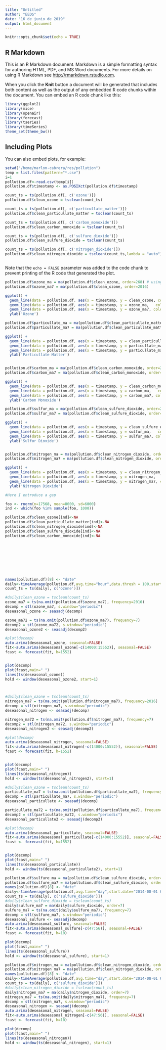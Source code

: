 ```yaml
---
title: "Untitled"
author: "EEDS"
date: "16 de junio de 2019"
output: html_document
---
```


```r
knitr::opts_chunk$set(echo = TRUE)
```

## R Markdown

This is an R Markdown document. Markdown is a simple formatting syntax for authoring HTML, PDF, and MS Word documents. For more details on using R Markdown see <http://rmarkdown.rstudio.com>.

When you click the **Knit** button a document will be generated that includes both content as well as the output of any embedded R code chunks within the document. You can embed an R code chunk like this:

```r
library(ggplot2)
library(mice)
library(openair)
library(forecast)
library(tseries)
library(timeSeries)
theme_set(theme_bw())
```

## Including Plots

You can also embed plots, for example:

```r
setwd("/home/marlon-cabrera/res/pollution")
temp = list.files(pattern="*.csv")
i=1
pollution.df<-read.csv(temp[i])
pollution.df$timestamp <- as.POSIXct(pollution.df$timestamp)

count_ts = ts(pollution.df[, c('ozone')])
pollution.df$clean_ozone = tsclean(count_ts)

count_ts = ts(pollution.df[, c('particullate_matter')])
pollution.df$clean_particullate_matter = tsclean(count_ts)

count_ts = ts(pollution.df[, c('carbon_monoxide')])
pollution.df$clean_carbon_monoxide = tsclean(count_ts)

count_ts = ts(pollution.df[, c('sulfure_dioxide')])
pollution.df$clean_sulfure_dioxide = tsclean(count_ts)

count_ts = ts(pollution.df[, c('nitrogen_dioxide')])
pollution.df$clean_nitrogen_dioxide = tsclean(count_ts,lambda = "auto")



```

Note that the `echo = FALSE` parameter was added to the code chunk to prevent printing of the R code that generated the plot.
```r
pollution.df$ozone_ma = ma(pollution.df$clean_ozone, order=268) # using the clean count with no outliers
pollution.df$ozone_ma7 = ma(pollution.df$clean_ozone, order=2016)

ggplot() +
  geom_line(data = pollution.df, aes(x = timestamp, y = clean_ozone, colour = ".Series")) +
  geom_line(data = pollution.df, aes(x = timestamp, y = ozone_ma,   colour = "Daily Moving Average"))  +
  geom_line(data = pollution.df, aes(x = timestamp, y = ozone_ma7, colour = "WeeklyMoving Average"))  +
  ylab('Ozone')

pollution.df$particullate_ma = ma(pollution.df$clean_particullate_matter, order=268) # using the clean count with no outliers
pollution.df$particullate_ma7 = ma(pollution.df$clean_particullate_matter, order=2016)

ggplot() +
  geom_line(data = pollution.df, aes(x = timestamp, y = clean_particullate_matter, colour = ".Series")) +
  geom_line(data = pollution.df, aes(x = timestamp, y = particullate_ma,   colour = "Daily Moving Average"))  +
  geom_line(data = pollution.df, aes(x = timestamp, y = particullate_ma7, colour = "WeeklyMoving Average"))  +
  ylab('Particullate Matter')


pollution.df$carbon_ma = ma(pollution.df$clean_carbon_monoxide, order=268) # using the clean count with no outliers
pollution.df$carbon_ma7 = ma(pollution.df$clean_carbon_monoxide, order=2016)

ggplot() +
  geom_line(data = pollution.df, aes(x = timestamp, y = clean_carbon_monoxide, colour = ".Series")) +
  geom_line(data = pollution.df, aes(x = timestamp, y = carbon_ma,   colour = "Daily Moving Average"))  +
  geom_line(data = pollution.df, aes(x = timestamp, y = carbon_ma7, colour = "WeeklyMoving Average"))  +
  ylab('Carbon Monoxide')

pollution.df$sulfur_ma = ma(pollution.df$clean_sulfure_dioxide, order=268) # using the clean count with no outliers
pollution.df$sulfur_ma7 = ma(pollution.df$clean_sulfure_dioxide, order=2016)

ggplot() +
  geom_line(data = pollution.df, aes(x = timestamp, y = clean_sulfure_dioxide, colour = ".Series")) +
  geom_line(data = pollution.df, aes(x = timestamp, y = sulfur_ma,   colour = "Daily Moving Average"))  +
  geom_line(data = pollution.df, aes(x = timestamp, y = sulfur_ma7, colour = "WeeklyMoving Average"))  +
  ylab('Sulfur Dioxide')


pollution.df$nitrogen_ma = ma(pollution.df$clean_nitrogen_dioxide, order=268) # using the clean count with no outliers
pollution.df$nitrogen_ma7 = ma(pollution.df$clean_nitrogen_dioxide, order=2016)

ggplot() +
  geom_line(data = pollution.df, aes(x = timestamp, y = clean_nitrogen_dioxide, colour = ".Series")) +
  geom_line(data = pollution.df, aes(x = timestamp, y = nitrogen_ma,   colour = "Daily Moving Average"))  +
  geom_line(data = pollution.df, aes(x = timestamp, y = nitrogen_ma7, colour = "WeeklyMoving Average"))  +
  ylab('Nitrogen Dioxide')

```

```r
#Here I entroduce a gap

foo <- rnorm(n=17568, mean=8000, sd=6000)
ind <- which(foo %in% sample(foo, 1000))

pollution.df$clean_ozone[ind]<-NA
pollution.df$clean_particullate_matter[ind]<-NA
pollution.df$clean_nitrogen_dioxide[ind]<-NA
pollution.df$clean_sulfure_dioxide[ind]<-NA
pollution.df$clean_carbon_monoxide[ind]<-NA










```


```r
names(pollution.df)[8] <- "date"
daily<-timeAverage(pollution.df,avg.time="hour",data.thresh = 100,start.date="2014-08-01 00:05:00", end.date="2014-08-01 01:00:00")
count_ts = ts(daily[, c('ozone')])

#daily$clean_ozone = tsclean(count_ts)
ozone_ma7 = ts(na.omit(pollution.df$ozone_ma7), frequency=2016)
decomp = stl(ozone_ma7, s.window="periodic")
deseasonal_ozone <- seasadj(decomp)

ozone_ma72 = ts(na.omit(pollution.df$ozone_ma7), frequency=7)
decomp2 = stl(ozone_ma72, s.window="periodic")
deseasonal_ozone2 <- seasadj(decomp2)

#plot(decomp)
auto.arima(deseasonal_ozone, seasonal=FALSE)
fit<-auto.arima(deseasonal_ozone[-c(14000:15552)], seasonal=FALSE)
fcast <- forecast(fit, h=1552)


plot(decomp)
plot(fcast,main=" ")
lines(ts(deseasonal_ozone))
hold <- window(deseasonal_ozone2, start=1)



```
```r

```

```r
#daily$clean_ozone = tsclean(count_ts)
nitrogen_ma7 = ts(na.omit(pollution.df$nitrogen_ma7), frequency=2016)
decomp = stl(nitrogen_ma7, s.window="periodic")
deseasonal_nitrogen <- seasadj(decomp)

nitrogen_ma72 = ts(na.omit(pollution.df$nitrogen_ma7), frequency=7)
decomp2 = stl(nitrogen_ma72, s.window="periodic")
deseasonal_nitrogen2 <- seasadj(decomp2)

#plot(decomp)
auto.arima(deseasonal_nitrogen, seasonal=FALSE)
fit<-auto.arima(deseasonal_nitrogen[-c(14000:15552)], seasonal=FALSE)
fcast <- forecast(fit, h=1552)


plot(decomp)
plot(fcast,main=" ")
lines(ts(deseasonal_nitrogen))
hold <- window(ts(deseasonal_nitrogen2), start=1)
```



```r
#daily$clean_ozone = tsclean(count_ts)
particullate_ma7 = ts(na.omit(pollution.df$particullate_ma7), frequency=2016)
decomp = stl(particullate_ma7, s.window="periodic")
deseasonal_particullate <- seasadj(decomp)

particullate_ma72 = ts(na.omit(pollution.df$particullate_ma7), frequency=7)
decomp2 = stl(particullate_ma72, s.window="periodic")
deseasonal_particullate2 <- seasadj(decomp2)

#plot(decomp)
auto.arima(deseasonal_particullate, seasonal=FALSE)
fit<-auto.arima(deseasonal_particullate[-c(14000:15552)], seasonal=FALSE)
fcast <- forecast(fit, h=1552)


plot(decomp)
plot(fcast,main=" ")
lines(ts(deseasonal_particullate))
hold <- window(ts(deseasonal_particullate2), start=1)
```

```r
pollution.df$sulfure_ma = ma(pollution.df$clean_sulfure_dioxide, order=268) # using the clean count with no outliers
pollution.df$sulfure_ma7 = ma(pollution.df$clean_sulfure_dioxide, order=2016)
names(pollution.df)[8] <- "date"
daily<-timeAverage(pollution.df,avg.time="day",start.date="2014-08-01 00:05:00", end.date="2014-10-01 00:00:00")
count_ts = ts(daily[, c('sulfure_dioxide')])
#daily$clean_sulfure_dioxide = tsclean(count_ts)
daily$sulfure_ma7 = ma(daily$sulfure_dioxide, order=7)
sulfure_ma7 = ts(na.omit(daily$sulfure_ma7), frequency=7)
decomp = stl(sulfure_ma7, s.window="periodic")
deseasonal_sulfure <- seasadj(decomp)
auto.arima(deseasonal_sulfure, seasonal=FALSE)
fit<-auto.arima(deseasonal_sulfure[-c(47:56)], seasonal=FALSE)
fcast <- forecast(fit, h=10)

plot(decomp)
plot(fcast,main=" ")
lines(ts(deseasonal_sulfure))
hold <- window(ts(deseasonal_sulfure), start=1)
```


```r
pollution.df$nitrogen_ma = ma(pollution.df$clean_nitrogen_dioxide, order=268) # using the clean count with no outliers
pollution.df$nitrogen_ma7 = ma(pollution.df$clean_nitrogen_dioxide, order=2016)
names(pollution.df)[8] <- "date"
daily<-timeAverage(pollution.df,avg.time="day",start.date="2014-08-01 00:05:00", end.date="2014-10-01 00:00:00")
count_ts = ts(daily[, c('sulfure_dioxide')])
#daily$clean_nitrogen_dioxide = tsclean(count_ts)
daily$nitrogen_ma7 = ma(daily$nitrogen_dioxide, order=7)
nitrogen_ma7 = ts(na.omit(daily$nitrogen_ma7), frequency=7)
decomp = stl(nitrogen_ma7, s.window="periodic")
deseasonal_nitrogen <- seasadj(decomp)
auto.arima(deseasonal_nitrogen, seasonal=FALSE)
fit<-auto.arima(deseasonal_nitrogen[-c(47:56)], seasonal=FALSE)
fcast <- forecast(fit, h=10)

plot(decomp)
plot(fcast,main=" ")
lines(ts(deseasonal_nitrogen))
hold <- window(ts(deseasonal_nitrogen), start=1)
```

